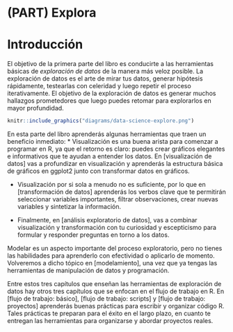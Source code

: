 # (PART) Explora {-}

# Introducción {#explora-introduccion}

El objetivo de la primera parte del libro es conducirte a las herramientas básicas de _exploración de datos_ de la manera más veloz posible. La exploración de datos es el arte de mirar tus datos, generar hipótesis rápidamente, testearlas con celeridad y luego repetir el proceso iterativamente. El objetivo de la exploración de datos es generar muchos hallazgos prometedores que luego puedes retomar para explorarlos en mayor profundidad.

```r
knitr::include_graphics("diagrams/data-science-explore.png")
```

En esta parte del libro aprenderás algunas herramientas que traen un beneficio inmediato:
* Visualización es una buena arista para comenzar a programar en R, ya que el retorno es claro: puedes crear gráficos elegantes e informativos que te ayudan a entender los datos. En [visualización de datos] vas a profundizar en visualización y aprenderás la estructura básica de gráficos en ggplot2 junto con transformar datos en gráficos.

* Visualización por si sola a menudo no es suficiente, por lo que en [transformación de datos] aprenderás los verbos clave que te permitirán seleccionar variables importantes, filtrar observaciones, crear nuevas variables y sintetizar la información.

* Finalmente, en [análisis exploratorio de datos], vas a combinar visualización y transformación con tu curiosidad y escepticismo para formular y responder preguntas en torno a los datos.

Modelar es un aspecto importante del proceso exploratorio, pero no tienes las habilidades para aprenderlo con efectividad o aplicarlo de momento. Volveremos a dicho tópico en [modelamiento], una vez que ya tengas las herramientas de manipulación de datos y programación.

Entre estos tres capítulos que enseñan las herramientas de exploración de datos hay otros tres capítulos que se enfocan en el flujo de trabajo en R. En [flujo de trabajo: básico], [flujo de trabajo: scripts] y [flujo de trabajo: proyectos] aprenderás buenas prácticas para escribir y organizar código R. Tales prácticas te preparan para el éxito en el largo plazo, en cuanto te entregan las herramientas para organizarse y abordar proyectos reales.
